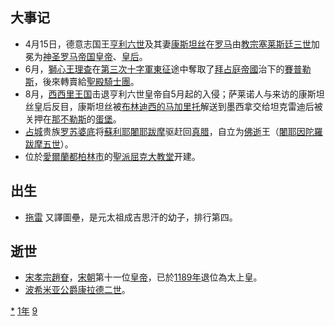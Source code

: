 {{yearTOC|1191|西夏'''[[乾祐_(西夏)|-{乾}-祐]]二十二年'''；金'''[[明昌|明昌]]二年'''；西辽'''[[天禧_(西遼)|天禧]]十四年'''；南宋'''[[绍熙|绍熙]]二年'''；大理'''[[元亨_(大理)|元亨]]七年'''；越南'''[[天資嘉瑞|天資嘉瑞]]六年'''；日本'''[[建久|建久]]二年'''}}
== 大事记 ==
*4月15日，德意志国王[[亨利六世_(神圣罗马帝国)|亨利六世]]及其妻[[科斯坦察_(西西里女王)|康斯坦丝]]在[[罗马|罗马]]由[[教宗|教宗]][[塞莱斯廷三世|塞莱斯廷三世]]加冕为[[神圣罗马帝国|神圣罗马帝国]][[皇帝|皇帝]]、[[皇后|皇后]]。
*6月，[[獅心王理查|獅心王理查]]在[[第三次十字軍東征|第三次十字軍東征]]途中奪取了[[拜占庭帝國|拜占庭帝國]]治下的[[賽普勒斯|賽普勒斯]]，後來轉賣給[[聖殿騎士團|聖殿騎士團]]。
*8月，[[西西里王国|西西里王国]]击退亨利六世皇帝自5月起的入侵；萨莱诺人与来访的康斯坦丝皇后反目，康斯坦丝被[[布林迪西的马加里托|布林迪西的马加里托]]解送到墨西拿交给坦克雷迪后被关押在[[那不勒斯|那不勒斯]]的[[蛋堡|蛋堡]]。
*[[占城|占城]]贵族[[闍耶因陀羅跋摩五世|罗苏婆底]]将[[蘇利耶闍耶跋摩|蘇利耶闍耶跋摩]]驱赶回[[真腊|真腊]]，自立为[[佛逝|佛逝]]王（[[闍耶因陀羅跋摩五世|闍耶因陀羅跋摩五世]]）。
*位於[[爱尔兰|愛爾蘭]][[都柏林|都柏林市]]的[[圣帕特里克大教堂_(都柏林)|聖派屈克大教堂]]开建。

== 出生 ==
*[[拖雷|拖雷]] 又譯圖壘，是元太祖成吉思汗的幼子，排行第四。

== 逝世 ==
{{Wikisource year mention}}
*[[宋孝宗|宋孝宗]][[趙眘|趙眘]]，[[宋朝|宋朝]]第十一位[[皇帝|皇帝]]，已於[[1189年|1189年]]退位為太上皇。
*[[康拉德二世_(波希米亞)|波希米亚公爵康拉德二世]]。

[[Category:1191年|*]]
[[Category:1190年代|1年]]
[[Category:12世纪各年|9]]